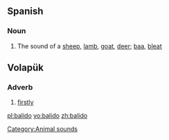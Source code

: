 ==Spanish==
===Noun===
{{es-noun|m|balidos}}
# The sound of a [[sheep]], [[lamb]], [[goat]], [[deer]]; [[baa]], [[bleat]]
[[Category:Animal sounds]]
==Volapük==

===Adverb===
{{head|vo|adverb}}

# [[firstly]]

[[pl:balido]]
[[vo:balido]]
[[zh:balido]]